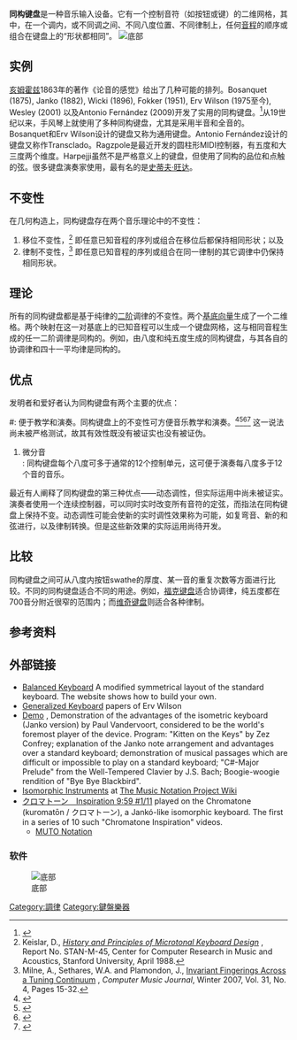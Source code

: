 '''同构键盘'''是一种音乐输入设备。它有一个控制音符（如按钮或键）的二维网格，其中，在一个调内，或不同调之间、不同八度位置、不同律制上，任何[[音程|音程]]的顺序或组合在键盘上的“形状都相同”。
[[File:Isomorphic_Note_Layout.jpg|底部]]

== 实例 ==
[[赫尔曼·冯·亥姆霍兹|亥姆霍兹]]1863年的著作《论音的感觉》给出了几种可能的排列。Bosanquet (1875), Janko (1882), Wicki (1896), Fokker (1951), Erv Wilson (1975至今), Wesley (2001) 以及Antonio Fernández (2009)开发了实用的同构键盘。<ref>{{Cite web |url=http://www.upm.es/observatorio/vi/index.jsp?pageac=patente.jsp&idPatente=449 |title=存档副本 |access-date=2016-12-12 |archive-date=2019-06-09 |archive-url=https://web.archive.org/web/20190609111024/http://www.upm.es/observatorio/vi/index.jsp?pageac=patente.jsp&idPatente=449 |dead-url=no }}</ref>从19世纪以来，手风琴上就使用了多种同构键盘，尤其是采用半音和全音的。Bosanquet和Erv Wilson设计的键盘又称为通用键盘。Antonio Fernández设计的键盘又称作Transclado。Ragzpole是最近开发的圆柱形MIDI控制器，有五度和大三度两个维度。Harpejji虽然不是严格意义上的键盘，但使用了同构的品位和点触的弦。很多键盘演奏家使用，最有名的是[[史提夫·汪达|史蒂夫·旺达]]。

== 不变性 ==
在几何构造上，同构键盘存在两个音乐理论中的不变性：
# 移位不变性，<ref>Keislar, D., [http://ccrma.stanford.edu/STANM/stanms/stanm45/stanm45.pdf ''History and Principles of Microtonal Keyboard Design''] {{Wayback|url=http://ccrma.stanford.edu/STANM/stanms/stanm45/stanm45.pdf |date=20080705235810 }}, Report No. STAN-M-45, Center for Computer Research in Music and Acoustics, Stanford University, April 1988.</ref> 即任意已知音程的序列或组合在移位后都保持相同形状；以及
# 律制不变性，<ref>Milne, A., Sethares, W.A. and Plamondon, J., [http://www.mitpressjournals.org/doi/pdf/10.1162/comj.2007.31.4.15 Invariant Fingerings Across a Tuning Continuum] {{Wayback|url=http://www.mitpressjournals.org/doi/pdf/10.1162/comj.2007.31.4.15 |date=20160109143142 }}, ''Computer Music Journal'', Winter 2007, Vol. 31, No. 4, Pages 15-32.</ref> 即任意已知音程的序列或组合在同一律制的其它调律中仍保持相同形状。

== 理论 ==
所有的同构键盘都是基于纯律的[[阿贝尔群|二阶]]调律的不变性。两个[[基底向量|基底向量]]生成了一个二维格。两个映射在这一对基底上的已知音程可以生成一个键盘网格，这与相同音程生成的任一二阶调律是同构的。例如，由八度和纯五度生成的同构键盘，与其各自的协调律和四十一平均律是同构的。

== 优点 ==
发明者和爱好者认为同构键盘有两个主要的优点：
#: 便于教学和演奏。同构键盘上的不变性可方便音乐教学和演奏。<ref>{{Cite web |url=http://www.thummer.com/blog/2007/09/thummusic-system.html |title=ThumMusic System. |accessdate=2016-12-12 |archive-date=2010-09-26 |archive-url=https://web.archive.org/web/20100926201151/http://www.thummer.com/blog/2007/09/thummusic-system.html |dead-url=no }}</ref><ref>{{Cite web |url=http://chroma.jp/main.jsp |title=Wholetone Revolution. |accessdate=2016-12-12 |archive-date=2008-06-05 |archive-url=https://web.archive.org/web/20080605080934/http://chroma.jp/main.jsp |dead-url=yes }}</ref><ref>{{Cite web |url=http://www.c-thru-music.com/cgi/?page=layout |title=C-Thru Music. |access-date=2016-12-12 |archive-date=2021-02-10 |archive-url=https://web.archive.org/web/20210210213954/http://www.c-thru-music.com/cgi/?page=layout |dead-url=no }}</ref><ref>{{Cite web |url=http://www.theshapeofmusic.com/note-pattern.php |title=The Shape of Music. |accessdate=2016-12-12 |archive-date=2012-02-19 |archive-url=https://web.archive.org/web/20120219085411/http://www.theshapeofmusic.com/note-pattern.php |dead-url=no }}</ref> 这一说法尚未被严格测试，故其有效性既没有被证实也没有被证伪。
# 微分音<br>
#: 同构键盘每个八度可多于通常的12个控制单元，这可便于演奏每八度多于12个音的音乐。
最近有人阐释了同构键盘的第三种优点——动态调性，但实际运用中尚未被证实。演奏者使用一个连续控制器，可以同时实时改变所有音符的定弦，而指法在同构键盘上保持不变。动态调性可能会使新的实时调性效果称为可能，如复弯音、新的和弦进行，以及律制转换。但是这些新效果的实际运用尚待开发。

== 比较 ==
同构键盘之间可从八度内按钮swathe的厚度、某一音的重复次数等方面进行比较。不同的同构键盘适合不同的用途。例如，[[福克键盘|福克键盘]]适合协调律，纯五度都在700音分附近很窄的范围内；而[[维奇键盘|维奇键盘]]则适合各种律制。

== 参考资料 ==
<references />

== 外部链接 ==
* [http://www.balanced-keyboard.com Balanced Keyboard] {{Wayback|url=http://www.balanced-keyboard.com/ |date=20201127234234 }} A modified symmetrical layout of the standard keyboard. The website shows how to build your own.
* [http://anaphoria.com/wilsonkeyboard.html Generalized Keyboard]{{Wayback|url=http://anaphoria.com/wilsonkeyboard.html |date=20120716200859 }}  papers of Erv Wilson
* [http://www.youtube.com/watch?v=cK4REjqGc9w Demo] {{Wayback|url=http://www.youtube.com/watch?v=cK4REjqGc9w |date=20220601042137 }}, Demonstration of the advantages of the isometric keyboard (Janko version) by Paul Vandervoort, considered to be the world's foremost player of the device.  Program: "Kitten on the Keys" by Zez Confrey; explanation of the Janko note arrangement and advantages over a standard keyboard; demonstration of musical passages which are difficult or impossible to play on a standard keyboard; "C#-Major Prelude" from the Well-Tempered Clavier by J.S. Bach; Boogie-woogie rendition of "Bye Bye Blackbird".
* [http://musicnotation.org/wiki/instruments/isomorphic-instruments/ Isomorphic Instruments] {{Wayback|url=http://musicnotation.org/wiki/instruments/isomorphic-instruments/ |date=20190926143416 }} at [http://musicnotation.org/ The Music Notation Project Wiki] {{Wayback|url=http://musicnotation.org/ |date=20210201192036 }}
* [http://www.youtube.com/watch?v=e68ew3lKUuM クロマトーン　Inspiration 9:59 #1/11] {{Wayback|url=http://www.youtube.com/watch?v=e68ew3lKUuM |date=20160804193846 }} played on the Chromatone (kuromatōn / クロマトーン), a Jankó-like isomorphic keyboard. The first in a series of 10 such "Chromatone Inspiration" videos.
** [http://musicnotation.org/system/muto-notation-by-muto-foundation/ MUTO Notation] {{Wayback|url=http://musicnotation.org/system/muto-notation-by-muto-foundation/ |date=20190411092719 }}

=== 软件 ===
[[File:Isomorphic_Note_Layout.jpg|底部]]
<references />

[[Category:調律|Category:調律]]
[[Category:鍵盤樂器|Category:鍵盤樂器]]

{{琴键与键盘乐器}}